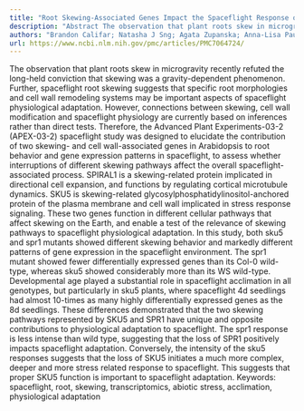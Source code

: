 ```yaml
---
title: "Root Skewing-Associated Genes Impact the Spaceflight Response ofArabidopsis thaliana"
description: "Abstract The observation that plant roots skew in microgravity recently refuted the long-held conviction that skewing was a gravity-dependent phenomenon. Further, spaceflight root skewing suggests tha..."
authors: "Brandon Califar; Natasha J Sng; Agata Zupanska; Anna-Lisa Paul; Robert J Ferl"
url: https://www.ncbi.nlm.nih.gov/pmc/articles/PMC7064724/
---
```


The observation that plant roots skew in microgravity recently refuted the long-held conviction that skewing was a gravity-dependent phenomenon. Further, spaceflight root skewing suggests that specific root morphologies and cell wall remodeling systems may be important aspects of spaceflight physiological adaptation. However, connections between skewing, cell wall modification and spaceflight physiology are currently based on inferences rather than direct tests. Therefore, the Advanced Plant Experiments-03-2 (APEX-03-2) spaceflight study was designed to elucidate the contribution of two skewing- and cell wall-associated genes in Arabidopsis to root behavior and gene expression patterns in spaceflight, to assess whether interruptions of different skewing pathways affect the overall spaceflight-associated process. SPIRAL1 is a skewing-related protein implicated in directional cell expansion, and functions by regulating cortical microtubule dynamics. SKU5 is skewing-related glycosylphosphatidylinositol-anchored protein of the plasma membrane and cell wall implicated in stress response signaling. These two genes function in different cellular pathways that affect skewing on the Earth, and enable a test of the relevance of skewing pathways to spaceflight physiological adaptation. In this study, both sku5 and spr1 mutants showed different skewing behavior and markedly different patterns of gene expression in the spaceflight environment. The spr1 mutant showed fewer differentially expressed genes than its Col-0 wild-type, whereas sku5 showed considerably more than its WS wild-type. Developmental age played a substantial role in spaceflight acclimation in all genotypes, but particularly in sku5 plants, where spaceflight 4d seedlings had almost 10-times as many highly differentially expressed genes as the 8d seedlings. These differences demonstrated that the two skewing pathways represented by SKU5 and SPR1 have unique and opposite contributions to physiological adaptation to spaceflight. The spr1 response is less intense than wild type, suggesting that the loss of SPR1 positively impacts spaceflight adaptation. Conversely, the intensity of the sku5 responses suggests that the loss of SKU5 initiates a much more complex, deeper and more stress related response to spaceflight. This suggests that proper SKU5 function is important to spaceflight adaptation. Keywords: spaceflight, root, skewing, transcriptomics, abiotic stress, acclimation, physiological adaptation

